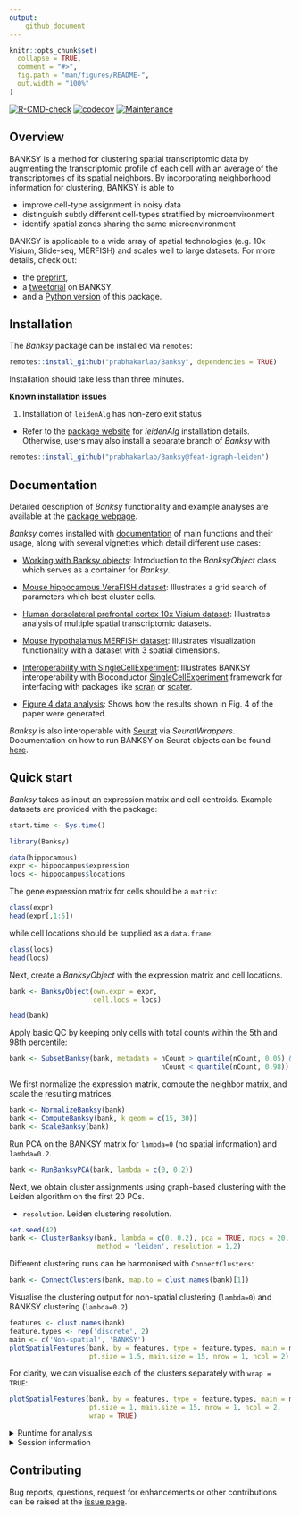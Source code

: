```yaml
---
output: 
    github_document
---
```


<!-- README.md is generated from README.Rmd. Please edit that file -->

```r
knitr::opts_chunk$set(
  collapse = TRUE,
  comment = "#>",
  fig.path = "man/figures/README-",
  out.width = "100%"
)
```

<!-- badges: start -->
[![R-CMD-check](https://github.com/jleechung/Banksy/actions/workflows/R-CMD-check.yaml/badge.svg)](https://github.com/jleechung/Banksy/actions/workflows/R-CMD-check.yaml)
[![codecov](https://codecov.io/gh/jleechung/Banksy/branch/main/graph/badge.svg?token=OZZK4EDVH9)](https://codecov.io/gh/jleechung/Banksy)
[![Maintenance](https://img.shields.io/badge/Maintained%3F-yes-green.svg)](https://github.com/jleechung/Banksy/graphs/commit-activity)
<!-- badges: end -->

## Overview

BANKSY is a method for clustering spatial transcriptomic data by augmenting the
transcriptomic profile of each cell with an average of the transcriptomes of its
spatial neighbors. By incorporating neighborhood information for clustering, 
BANKSY is able to

- improve cell-type assignment in noisy data
- distinguish subtly different cell-types stratified by microenvironment
- identify spatial zones sharing the same microenvironment

BANKSY is applicable to a wide array of spatial technologies (e.g. 10x Visium, 
Slide-seq, MERFISH) and scales well to large datasets. For more details, check 
out:

- the [preprint](https://www.biorxiv.org/content/10.1101/2022.04.14.488259v1),
- a [tweetorial](https://twitter.com/vipul1891/status/1515323372535644166?s=20&t=Bc6rz8VeWWptF67FejGYfQ) on BANKSY, 
- and a [Python version](https://github.com/prabhakarlab/Banksy_py) of this package. 

## Installation

The *Banksy* package can be installed via `remotes`:

```r
remotes::install_github("prabhakarlab/Banksy", dependencies = TRUE)
```

Installation should take less than three minutes. 

**Known installation issues**

1. Installation of `leidenAlg` has non-zero exit status

- Refer to the [package website](https://github.com/kharchenkolab/leidenAlg#installation) for 
*leidenAlg* installation details. Otherwise, users may also install a separate branch
of *Banksy* with 

```r
remotes::install_github("prabhakarlab/Banksy@feat-igraph-leiden")
```

## Documentation

Detailed description of *Banksy* functionality and example analyses are available
at the [package webpage](https://prabhakarlab.github.io/Banksy/). 

*Banksy* comes installed with [documentation](https://prabhakarlab.github.io/Banksy/reference/index.html) of main functions and their 
usage, along with several vignettes which detail different use cases:

* [Working with Banksy objects](https://prabhakarlab.github.io/Banksy/articles/banksy-object.html):
  Introduction to the *BanksyObject* class which serves as a container for 
  *Banksy*.  
  
* [Mouse hippocampus VeraFISH dataset](https://prabhakarlab.github.io/Banksy/articles/hippocampus-analysis.html):
  Illustrates a grid search of parameters which best cluster cells.  

* [Human dorsolateral prefrontal cortex 10x Visium dataset](https://prabhakarlab.github.io/Banksy/articles/dlpfc-analysis.html):
  Illustrates analysis of multiple spatial transcriptomic datasets.

* [Mouse hypothalamus MERFISH dataset](https://prabhakarlab.github.io/Banksy/articles/hypothalamus-analysis.html):
  Illustrates visualization functionality with a dataset with 3 spatial dimensions.
  
* [Interoperability with SingleCellExperiment](https://prabhakarlab.github.io/Banksy/articles/single-cell-exp.html):
  Illustrates BANKSY interoperability with Bioconductor
  [SingleCellExperiment](https://bioconductor.org/packages/release/bioc/html/SingleCellExperiment.html)
  framework for interfacing with packages like [scran](https://bioconductor.org/packages/release/bioc/html/scran.html) 
  or [scater](https://bioconductor.org/packages/release/bioc/html/scater.html).

* [Figure 4 data analysis](https://prabhakarlab.github.io/Banksy/articles/Fig4_vignette.html):
  Shows how the results shown in Fig. 4 of the paper were generated. 
  
*Banksy* is also interoperable with [Seurat](https://satijalab.org/seurat/) via
*SeuratWrappers*. Documentation on how to run BANKSY on Seurat objects can be 
found [here](https://github.com/satijalab/seurat-wrappers/blob/master/docs/banksy.md). 

## Quick start

*Banksy* takes as input an expression matrix and cell centroids. Example 
datasets are provided with the package:

```r
start.time <- Sys.time()
```

```r
library(Banksy)

data(hippocampus)
expr <- hippocampus$expression
locs <- hippocampus$locations
```

The gene expression matrix for cells should be a `matrix`:

```r
class(expr)
head(expr[,1:5])
```

while cell locations should be supplied as a `data.frame`:

```r
class(locs)
head(locs)
```

Next, create a *BanksyObject* with the expression matrix and cell locations.

```r
bank <- BanksyObject(own.expr = expr,
                     cell.locs = locs)

head(bank)
```

Apply basic QC by keeping only cells with total counts within the 5th and 98th 
percentile:

```r
bank <- SubsetBanksy(bank, metadata = nCount > quantile(nCount, 0.05) &
                                      nCount < quantile(nCount, 0.98))
```

We first normalize the expression matrix, compute the neighbor matrix, and 
scale the resulting matrices.

```r
bank <- NormalizeBanksy(bank)
bank <- ComputeBanksy(bank, k_geom = c(15, 30))
bank <- ScaleBanksy(bank)
```

Run PCA on the BANKSY matrix for `lambda=0` (no spatial information) 
and `lambda=0.2`. 

```r
bank <- RunBanksyPCA(bank, lambda = c(0, 0.2))
```

Next, we obtain cluster assignments using graph-based clustering with the Leiden
algorithm on the first 20 PCs. 

* `resolution`. Leiden clustering resolution.  

```r
set.seed(42)
bank <- ClusterBanksy(bank, lambda = c(0, 0.2), pca = TRUE, npcs = 20,
                      method = 'leiden', resolution = 1.2)
```

Different clustering runs can be harmonised with `ConnectClusters`:

```r
bank <- ConnectClusters(bank, map.to = clust.names(bank)[1])
``` 

Visualise the clustering output for non-spatial clustering (`lambda=0`) and 
BANKSY clustering (`lambda=0.2`). 

```r
features <- clust.names(bank)
feature.types <- rep('discrete', 2)
main <- c('Non-spatial', 'BANKSY')
plotSpatialFeatures(bank, by = features, type = feature.types, main = main, 
                    pt.size = 1.5, main.size = 15, nrow = 1, ncol = 2)
```

For clarity, we can visualise each of the clusters separately with `wrap = TRUE`:

```r
plotSpatialFeatures(bank, by = features, type = feature.types, main = main, 
                    pt.size = 1, main.size = 15, nrow = 1, ncol = 2, 
                    wrap = TRUE)
``` 

<details>
    <summary>Runtime for analysis</summary>

```r
Sys.time() - start.time
```

</details>

<details>
    <summary>Session information</summary>

```r
sessionInfo()
```

</details>

## Contributing

Bug reports, questions, request for enhancements or other contributions can be 
raised at the [issue page](https://github.com/prabhakarlab/Banksy/issues). 

